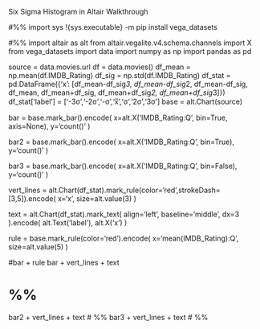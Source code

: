 Six Sigma Histogram in Altair Walkthrough

#%%
import sys
!{sys.executable} -m pip install vega_datasets

#%%
import altair as alt
from altair.vegalite.v4.schema.channels import X
from vega_datasets import data
import numpy as np
import pandas as pd

source = data.movies.url
df = data.movies()
df_mean = np.mean(df.IMDB_Rating)
df_sig = np.std(df.IMDB_Rating)
df_stat = pd.DataFrame({'x': [df_mean-df_sig*3, df_mean-df_sig*2, df_mean-df_sig, df_mean, df_mean+df_sig, df_mean+df_sig*2, df_mean+df_sig*3]})
df_stat['label'] = ['-3σ','-2σ','-σ','x̅','σ','2σ','3σ']
base = alt.Chart(source)

bar = base.mark_bar().encode(
    x=alt.X('IMDB_Rating:Q', bin=True, axis=None),
    y='count()'
)

bar2 = base.mark_bar().encode(
    x=alt.X('IMDB_Rating:Q', bin=True),
    y='count()'
)

bar3 = base.mark_bar().encode(
    x=alt.X('IMDB_Rating:Q', bin=False),
    y='count()'
)

vert_lines = alt.Chart(df_stat).mark_rule(color='red',strokeDash=[3,5]).encode(
    x='x',
    size=alt.value(3)
)

text = alt.Chart(df_stat).mark_text(
    align='left',
    baseline='middle',
    dx=3
).encode(
    alt.Text('label'),
    alt.X('x')
)

rule = base.mark_rule(color='red').encode(
    x='mean(IMDB_Rating):Q',
    size=alt.value(5)
)

#bar + rule 
bar + vert_lines + text

# %%
bar2 + vert_lines + text
# %%
bar3 + vert_lines + text
# %%
